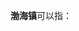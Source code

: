 '''渤海镇'''可以指：
{{PRC admin/disambig|11/01/16/108/000|23/10/84/102/000|33/11/27/101/000}}
{{disambig|cat=三字中国镇名消歧义}}